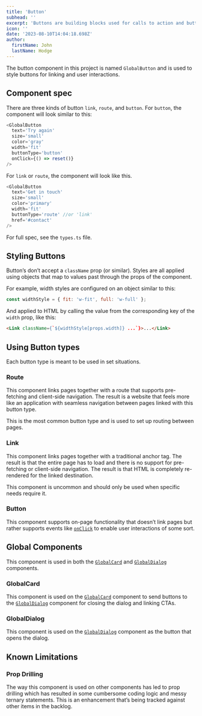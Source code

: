 ```yaml
---
title: 'Button'
subhead: ''
excerpt: 'Buttons are building blocks used for calls to action and buttons used to activate dialogs.'
icon: ''
date: '2023-08-10T14:04:18.698Z'
author:
  firstName: John
  lastName: Hodge
---
```



The button component in this project is named `GlobalButton` and is used to style buttons for linking and user interactions.

## Component spec

There are three kinds of button `link`, `route`, and `button`. For `button`, the component will look similar to this:

```javascript
<GlobalButton
  text='Try again'
  size='small'
  color='gray'
  width='fit'
  buttonType='button'
  onClick={() => reset()}
/>
```

For `link` or `route`, the component will look like this.

```javascript
<GlobalButton
  text='Get in touch'
  size='small'
  color='primary'
  width='fit'
  buttonType='route' //or 'link'
  href='#contact'
/>
```

<GlobalCallout
  message='The difference between `link` and `route` is that `link` uses a normal `<a>` tag while route uses the `<Link>` component from Nextjs to handle routing.'
  type='note'
/>

For full spec, see the `types.ts` file.

## Styling Buttons

Button’s don’t accept a `className` prop (or similar). Styles are all applied using objects that map to values past through the props of the component.

For example, width styles are configured on an object similar to this:

```javascript
const widthStyle = { fit: 'w-fit', full: 'w-full' };
```

And applied to HTML by calling the value from the corresponding key of the `width` prop, like this:

```html
<Link className={`${widthStyle[props.width]} ...`}>...</Link>
```

## Using Button types

Each button type is meant to be used in set situations.

### Route

This component links pages together with a route that supports pre-fetching and client-side navigation. The result is a website that feels more like an application with seamless navigation between pages linked with this button type.

This is the most common button type and is used to set up routing between pages.

<GlobalCallout
  message='This button type is powered using the [`Link` component available through Nextjs](https://nextjs.org/docs/app/api-reference/components/link), which simplifies the process of creating routes.'
  type='note'
/>

### Link

This component links pages together with a traditional anchor tag. The result is that the entire page has to load and there is no support for pre-fetching or client-side navigation. The result is that HTML is completely re-rendered for the linked destination.

This component is uncommon and should only be used when specific needs require it.

### Button

This component supports on-page functionality that doesn’t link pages but rather supports events like [`onClick`](https://developer.mozilla.org/en-US/docs/Web/SVG/Attribute/onclick) to enable user interactions of some sort.

## Global Components

This component is used in both the [`GlobalCard`](card) and [`GlobalDialog`](dialog) components.

### GlobalCard

This component is used on the [`GlobalCard`](card) component to send buttons to the [`GlobalDialog`](dialog) component for closing the dialog and linking CTAs.

### GlobalDialog

This component is used on the [`GlobalDialog`](dialog) component as the button that opens the dialog.

## Known Limitations

### Prop Drilling

<GlobalCallout
  message='Prop drilling on this component is a broader concern that needs to be addressed with the [`GlobalCard`](card) component in mind.'
  type='alert'
/>

The way this component is used on other components has led to prop drilling which has resulted in some cumbersome coding logic and messy ternary statements. This is an enhancement that’s being tracked against other items in the backlog.
